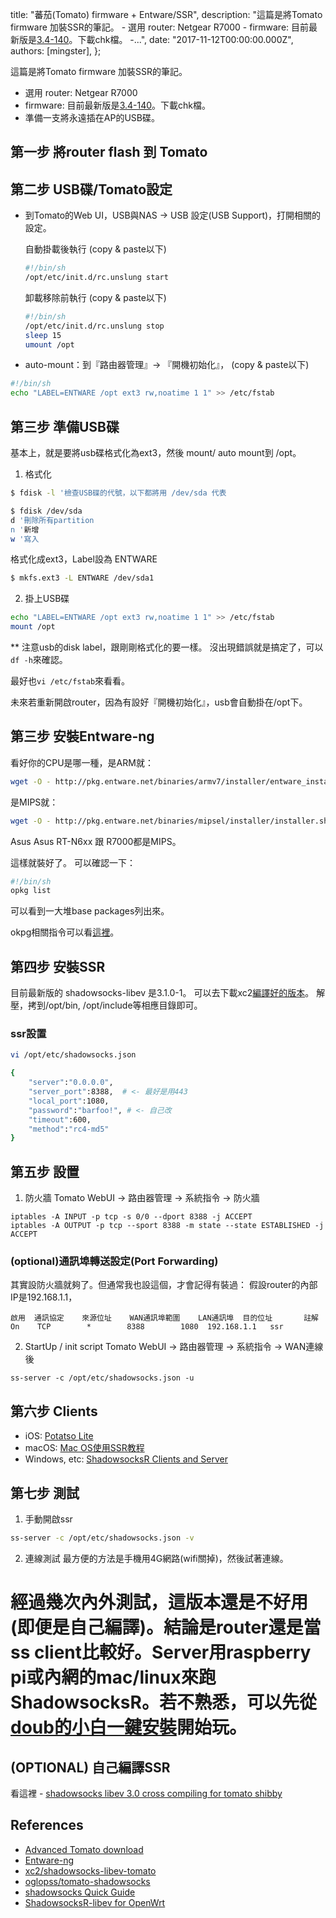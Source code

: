 
  title: "蕃茄(Tomato) firmware + Entware/SSR",
  description: "這篇是將Tomato firmware 加裝SSR的筆記。 - 選用 router: Netgear R7000 - firmware: 目前最新版是[3.4-140](https://advancedtomato.com/downloads/router/r7000)。下載chk檔。 -...",
  date: "2017-11-12T00:00:00.000Z",
  authors: [mingster],
};

這篇是將Tomato firmware 加裝SSR的筆記。

- 選用 router: Netgear R7000
- firmware: 目前最新版是[3.4-140](https://advancedtomato.com/downloads/router/r7000)。下載chk檔。
- 準備一支將永遠插在AP的USB碟。

## 第一步 將router flash 到 Tomato

## 第二步 USB碟/Tomato設定

- 到Tomato的Web UI，USB與NAS -> USB 設定(USB Support)，打開相關的設定。

  自動掛載後執行 (copy & paste以下)
  ``` bash
  #!/bin/sh
  /opt/etc/init.d/rc.unslung start
  ```

  卸載移除前執行	 (copy & paste以下)
  ``` bash
  #!/bin/sh
  /opt/etc/init.d/rc.unslung stop
  sleep 15
  umount /opt
  ```

- auto-mount：到『路由器管理』-> 『開機初始化』，	 (copy & paste以下)
``` bash
#!/bin/sh
echo "LABEL=ENTWARE /opt ext3 rw,noatime 1 1" >> /etc/fstab
```

## 第三步 準備USB碟

基本上，就是要將usb碟格式化為ext3，然後 mount/ auto mount到 /opt。

1. 格式化
  ``` bash
  $ fdisk -l '檢查USB碟的代號，以下都將用 /dev/sda 代表
  ```

  ``` bash
  $ fdisk /dev/sda
  d '刪除所有partition
  n '新增
  w '寫入
  ```
  格式化成ext3，Label設為 ENTWARE
  ``` bash
  $ mkfs.ext3 -L ENTWARE /dev/sda1
  ```
2. 掛上USB碟
  ``` bash
  echo "LABEL=ENTWARE /opt ext3 rw,noatime 1 1" >> /etc/fstab
  mount /opt
  ```
  ** 注意usb的disk label，跟剛剛格式化的要一樣。
  沒出現錯誤就是搞定了，可以<code>df -h</code>來確認。

  最好也<code>vi /etc/fstab</code>來看看。

  未來若重新開啟router，因為有設好『開機初始化』，usb會自動掛在/opt下。

## 第三步 安裝Entware-ng
看好你的CPU是哪一種，是ARM就：
``` bash
wget -O - http://pkg.entware.net/binaries/armv7/installer/entware_install.sh | sh
```
是MIPS就：
``` bash
wget -O - http://pkg.entware.net/binaries/mipsel/installer/installer.sh | sh
```
Asus Asus RT-N6xx 跟 R7000都是MIPS。

這樣就裝好了。
可以確認一下：
``` bash
#!/bin/sh
opkg list
```
可以看到一大堆base packages列出來。

okpg相關指令可以看[這裡](http://wiki.openwrt.org/doc/techref/opkg)。

## 第四步 安裝SSR
目前最新版的 shadowsocks-libev 是3.1.0-1。
可以去下載xc2[編譯好的版本](https://github.com/xc2/shadowsocks-libev-tomato/releases)。
解壓，拷到/opt/bin, /opt/include等相應目錄即可。

### ssr設置
``` bash
vi /opt/etc/shadowsocks.json
```
``` bash
{
    "server":"0.0.0.0",
    "server_port":8388,  # <- 最好是用443
    "local_port":1080,
    "password":"barfoo!", # <- 自己改
    "timeout":600,
    "method":"rc4-md5"
}
```

## 第五步 設置
1. 防火牆
Tomato WebUI -> 路由器管理 -> 系統指令 -> 防火牆
```
iptables -A INPUT -p tcp -s 0/0 --dport 8388 -j ACCEPT
iptables -A OUTPUT -p tcp --sport 8388 -m state --state ESTABLISHED -j ACCEPT
```
### (optional)通訊埠轉送設定(Port Forwarding)
其實設防火牆就夠了。但通常我也設這個，才會記得有裝過：
假設router的內部IP是192.168.1.1，
```
啟用	通訊協定	來源位址	WAN通訊埠範圍	LAN通訊埠	目的位址	   註解
On    TCP        *        8388        1080  192.168.1.1   ssr
```

2. StartUp / init script
Tomato WebUI -> 路由器管理 -> 系統指令 -> WAN連線後
```
ss-server -c /opt/etc/shadowsocks.json -u
```

## 第六步 Clients
- iOS: [Potatso Lite](https://itunes.apple.com/us/app/potatso-lite/id1239860606?mt=8)
- macOS: [Mac OS使用SSR教程](https://www.elink.hk/knowledgebase/90/Mac-OSSSR.html)
- Windows, etc: [ShadowsocksR Clients and Server](https://dcamero.azurewebsites.net/shadowsocksr.html)

## 第七步 測試
1. 手動開啟ssr
``` bash
ss-server -c /opt/etc/shadowsocks.json -v
```
2. 連線測試
最方便的方法是手機用4G網路(wifi關掉)，然後試著連線。

# 經過幾次內外測試，這版本還是不好用(即便是自己編譯)。結論是router還是當ss client比較好。Server用raspberry pi或內網的mac/linux來跑ShadowsocksR。若不熟悉，可以先從[doub的小白一鍵安裝](https://doub.io/ss-jc42/)開始玩。

## (OPTIONAL) 自己編譯SSR
看這裡 - [shadowsocks libev 3.0 cross compiling for tomato shibby](https://ilmvfx.wordpress.com/2017/02/04/shadowsocks-libev-3-0-cross-compiling-for-tomato-shibby/)


## References
 - [Advanced Tomato download](https://advancedtomato.com/downloads/router/r7000)
 - [Entware-ng](https://github.com/Entware-ng/Entware-ng/wiki/Install-on-the-TomatoUSB)
 - [xc2/shadowsocks-libev-tomato](https://github.com/xc2/shadowsocks-libev-tomato)
 - [oglopss/tomato-shadowsocks](https://github.com/oglopss/tomato-shadowsocks)
 - [shadowsocks Quick Guide](https://shadowsocks.org/en/config/quick-guide.html)
 - [ShadowsocksR-libev for OpenWrt](https://github.com/ywb94/openwrt-ssr)
